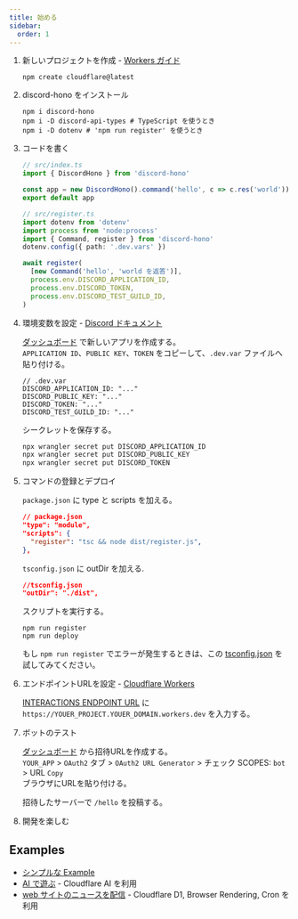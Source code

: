 ```yaml
---
title: 始める
sidebar:
  order: 1
---
```



<Steps>

1. 新しいプロジェクトを作成 - [Workers ガイド](https://developers.cloudflare.com/workers/get-started/guide/)

   ```shell
   npm create cloudflare@latest
   ```

2. discord-hono をインストール

   ```shell
   npm i discord-hono
   npm i -D discord-api-types # TypeScript を使うとき
   npm i -D dotenv # 'npm run register' を使うとき
   ```

3. コードを書く

   ```ts
   // src/index.ts
   import { DiscordHono } from 'discord-hono'

   const app = new DiscordHono().command('hello', c => c.res('world'))
   export default app
   ```

   ```ts
   // src/register.ts
   import dotenv from 'dotenv'
   import process from 'node:process'
   import { Command, register } from 'discord-hono'
   dotenv.config({ path: '.dev.vars' })

   await register(
     [new Command('hello', 'world を返答')],
     process.env.DISCORD_APPLICATION_ID,
     process.env.DISCORD_TOKEN,
     process.env.DISCORD_TEST_GUILD_ID,
   )
   ```

4. 環境変数を設定 - [Discord ドキュメント](https://discord.com/developers/docs/tutorials/hosting-on-cloudflare-workers#creating-an-app-on-discord)

   [ダッシュボード](https://discord.com/developers/applications) で新しいアプリを作成する。  
   `APPLICATION ID`、`PUBLIC KEY`、`TOKEN` をコピーして、`.dev.var` ファイルへ貼り付ける。

   ```
   // .dev.var
   DISCORD_APPLICATION_ID: "..."
   DISCORD_PUBLIC_KEY: "..."
   DISCORD_TOKEN: "..."
   DISCORD_TEST_GUILD_ID: "..."
   ```

   シークレットを保存する。

   ```sh
   npx wrangler secret put DISCORD_APPLICATION_ID
   npx wrangler secret put DISCORD_PUBLIC_KEY
   npx wrangler secret put DISCORD_TOKEN
   ```

5. コマンドの登録とデプロイ

   `package.json` に type と scripts を加える。

   ```json
   // package.json
   "type": "module",
   "scripts": {
     "register": "tsc && node dist/register.js",
   },
   ```

   `tsconfig.json` に outDir を加える.

   ```json
   //tsconfig.json
   "outDir": "./dist",
   ```

   スクリプトを実行する。

   ```shell
   npm run register
   npm run deploy
   ```

   もし `npm run register` でエラーが発生するときは、この [tsconfig.json](https://github.com/LuisFun/discord-hono-example/blob/main/tsconfig.json) を試してみてください。

6. エンドポイントURLを設定 - [Cloudflare Workers](https://dash.cloudflare.com/?to=/:account/workers-and-pages)

   [INTERACTIONS ENDPOINT URL](https://discord.com/developers/applications) に `https://YOUER_PROJECT.YOUER_DOMAIN.workers.dev` を入力する。

7. ボットのテスト

   [ダッシュボード](https://discord.com/developers/applications) から招待URLを作成する。  
   `YOUR_APP` > `OAuth2` タブ > `OAuth2 URL Generator` > チェック SCOPES: `bot` > URL `Copy`  
   ブラウザにURLを貼り付ける。

   招待したサーバーで `/hello` を投稿する。

8. 開発を楽しむ

</Steps>

## Examples

- [シンプルな Example](https://github.com/LuisFun/discord-hono-example)
- [AI で遊ぶ](https://github.com/LuisFun/discord-bot-cloudflare-ai) - Cloudflare AI を利用
- [web サイトのニュースを配信](https://github.com/LuisFun/discord-bot-hoyo-news) - Cloudflare D1, Browser Rendering, Cron を利用
